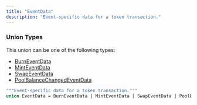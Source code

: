 ```yaml
---
title: "EventData"
description: "Event-specific data for a token transaction."
---
```


### Union Types

This union can be one of the following types:

- [BurnEventData](/api-reference/types/burneventdata)
- [MintEventData](/api-reference/types/minteventdata)
- [SwapEventData](/api-reference/types/swapeventdata)
- [PoolBalanceChangedEventData](/api-reference/types/poolbalancechangedeventdata)


```graphql EventData
"""Event-specific data for a token transaction."""
union EventData = BurnEventData | MintEventData | SwapEventData | PoolBalanceChangedEventData
```
